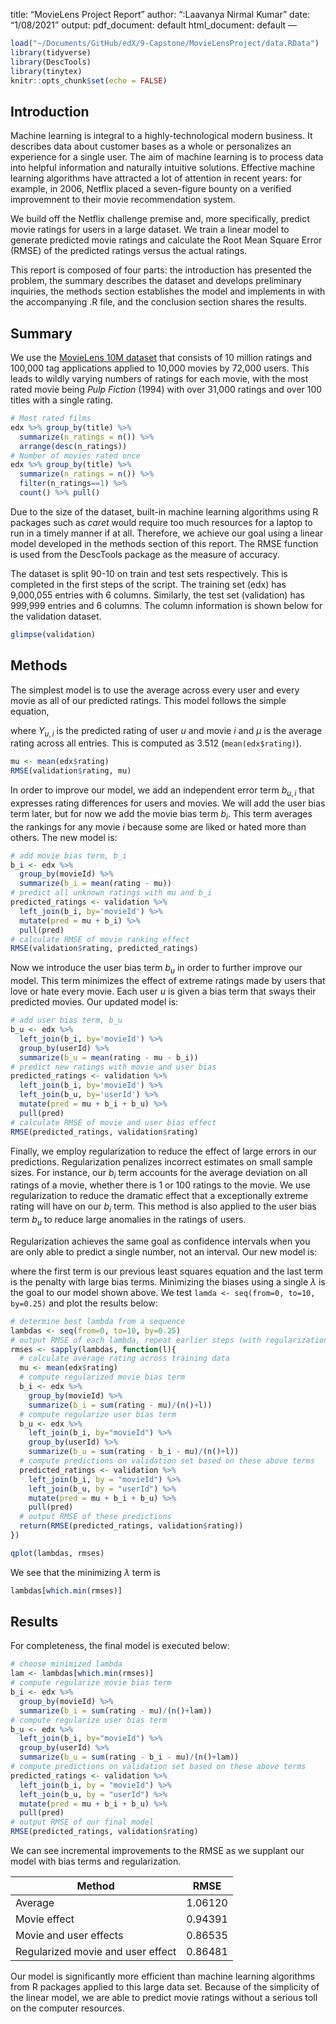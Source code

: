 title: "MovieLens Project Report"
author: ":Laavanya Nirmal Kumar"
date: "1/08/2021"
output:
  pdf_document: default
  html_document: default
---

```r
load("~/Documents/GitHub/edX/9-Capstone/MovieLensProject/data.RData")
library(tidyverse)
library(DescTools)
library(tinytex)
knitr::opts_chunk$set(echo = FALSE)
```



## Introduction
Machine learning is integral to a highly-technological modern business. It describes data about customer bases as a whole or personalizes an experience for a single user. The aim of machine learning is to process data into helpful information and naturally intuitive solutions. Effective machine learning algorithms have attracted a lot of attention in recent years: for example, in 2006, Netflix placed a seven-figure bounty on a verified improvemnent to their movie recommendation system.

We build off the Netflix challenge premise and, more specifically, predict movie ratings for users in a large dataset. We train a linear model to generate predicted movie ratings and calculate the Root Mean Square Error (RMSE) of the predicted ratings versus the actual ratings.

This report is composed of four parts: the introduction has presented the problem, the summary describes the dataset and develops preliminary inquiries, the methods section establishes the model and implements in with the accompanying .R file, and the conclusion section shares the results.



## Summary
We use the [MovieLens 10M dataset](https://grouplens.org/datasets/movielens/10m/) that consists of 10 million ratings and 100,000 tag applications applied to 10,000 movies by 72,000 users. This leads to wildly varying numbers of ratings for each movie, with the most rated movie being *Pulp Fiction* (1994) with over 31,000 ratings and over 100 titles with a single rating.

```r
# Most rated films
edx %>% group_by(title) %>%
  summarize(n_ratings = n()) %>%
  arrange(desc(n_ratings))
# Number of movies rated once
edx %>% group_by(title) %>%
  summarize(n_ratings = n()) %>%
  filter(n_ratings==1) %>%
  count() %>% pull()
```

Due to the size of the dataset, built-in machine learning algorithms using R packages such as *caret* would require too much resources for a laptop to run in a timely manner if at all. Therefore, we achieve our goal using a linear model developed in the methods section of this report. The RMSE function is used from the DescTools package as the measure of accuracy.

The dataset is split 90-10 on train and test sets respectively. This is completed in the first steps of the script. The training set (edx) has 9,000,055 entries with 6 columns. Similarly, the test set (validation) has 999,999 entries and 6 columns. The column information is shown below for the validation dataset.

```r
glimpse(validation)
```



## Methods
The simplest model is to use the average across every user and every movie as all of our predicted ratings. This model follows the simple equation, 

\begin{equation}
  Y_{u,i} = \mu,
\end{equation}

where $Y_{u,i}$ is the predicted rating of user $u$ and movie $i$ and $\mu$ is the average rating across all entries. This is computed as 3.512 (`mean(edx$rating)`). 

```r
mu <- mean(edx$rating)
RMSE(validation$rating, mu)
```

In order to improve our model, we add an independent error term $b_{u,i}$ that expresses rating differences for users and movies. We will add the user bias term later, but for now we add the movie bias term $b_i$. This term averages the rankings for any movie $i$ because some are liked or hated more than others. The new model is:

\begin{equation}
  Y_{u,i} = \mu + b_{i}.
\end{equation}

```r
# add movie bias term, b_i
b_i <- edx %>%
  group_by(movieId) %>%
  summarize(b_i = mean(rating - mu))
# predict all unknown ratings with mu and b_i
predicted_ratings <- validation %>% 
  left_join(b_i, by='movieId') %>%
  mutate(pred = mu + b_i) %>%
  pull(pred)
# calculate RMSE of movie ranking effect
RMSE(validation$rating, predicted_ratings)
```

Now we introduce the user bias term $b_u$ in order to further improve our model. This term minimizes the effect of extreme ratings made by users that love or hate every movie. Each user $u$ is given a bias term that sways their predicted movies. Our updated model is:

\begin{equation}
  Y_{u,i} = \mu + b_{i} + b_{u}.
\end{equation}

```r
# add user bias term, b_u
b_u <- edx %>% 
  left_join(b_i, by='movieId') %>%
  group_by(userId) %>%
  summarize(b_u = mean(rating - mu - b_i))
# predict new ratings with movie and user bias
predicted_ratings <- validation %>% 
  left_join(b_i, by='movieId') %>%
  left_join(b_u, by='userId') %>%
  mutate(pred = mu + b_i + b_u) %>%
  pull(pred)
# calculate RMSE of movie and user bias effect
RMSE(predicted_ratings, validation$rating)
```

Finally, we employ regularization to reduce the effect of large errors in our predictions. Regularization penalizes incorrect estimates on small sample sizes. For instance, our $b_i$ term accounts for the average deviation on all ratings of a movie, whether there is 1 or 100 ratings to the movie. We use regularization to reduce the dramatic effect that a exceptionally extreme rating will have on our $b_i$ term. This method is also applied to the user bias term $b_u$ to reduce large anomalies in the ratings of users.

Regularization achieves the same goal as confidence intervals when you are only able to predict a single number, not an interval. Our new model is:

\begin{equation}
  \frac{1}{N} \sum_{u,i}(Y_{u,i} - \mu - b_i - b_u)^2 + \lambda (\sum_{i} b_i^2 + \sum_u b_u^2),
\end{equation}

where the first term is our previous least squares equation and the last term is the penalty with large bias terms. Minimizing the biases using a single $\lambda$ is the goal to our model shown above. We test `lamda <- seq(from=0, to=10, by=0.25)` and plot the results below:

```r
# determine best lambda from a sequence
lambdas <- seq(from=0, to=10, by=0.25)
# output RMSE of each lambda, repeat earlier steps (with regularization)
rmses <- sapply(lambdas, function(l){
  # calculate average rating across training data
  mu <- mean(edx$rating)
  # compute regularized movie bias term
  b_i <- edx %>% 
    group_by(movieId) %>%
    summarize(b_i = sum(rating - mu)/(n()+l))
  # compute regularize user bias term
  b_u <- edx %>% 
    left_join(b_i, by="movieId") %>%
    group_by(userId) %>%
    summarize(b_u = sum(rating - b_i - mu)/(n()+l))
  # compute predictions on validation set based on these above terms
  predicted_ratings <- validation %>% 
    left_join(b_i, by = "movieId") %>%
    left_join(b_u, by = "userId") %>%
    mutate(pred = mu + b_i + b_u) %>%
    pull(pred)
  # output RMSE of these predictions
  return(RMSE(predicted_ratings, validation$rating))
})
```

```r
qplot(lambdas, rmses)
```

We see that the minimizing $\lambda$ term is

```r
lambdas[which.min(rmses)]
```


## Results

For completeness, the final model is executed below:

```r
# choose minimized lambda
lam <- lambdas[which.min(rmses)]
# compute regularize movie bias term
b_i <- edx %>% 
  group_by(movieId) %>%
  summarize(b_i = sum(rating - mu)/(n()+lam))
# compute regularize user bias term
b_u <- edx %>% 
  left_join(b_i, by="movieId") %>%
  group_by(userId) %>%
  summarize(b_u = sum(rating - b_i - mu)/(n()+lam))
# compute predictions on validation set based on these above terms
predicted_ratings <- validation %>% 
  left_join(b_i, by = "movieId") %>%
  left_join(b_u, by = "userId") %>%
  mutate(pred = mu + b_i + b_u) %>%
  pull(pred)
# output RMSE of our final model
RMSE(predicted_ratings, validation$rating)
```

We can see incremental improvements to the RMSE as we supplant our model with bias terms and regularization.

| Method                             | RMSE     |
|------------------------------------|----------|
| Average                            | 1.06120  |
| Movie effect                       | 0.94391  |
| Movie and user effects             | 0.86535  |
| Regularized movie and user effect  | 0.86481  |

Our model is significantly more efficient than machine learning algorithms from R packages applied to this large data set. Because of the simplicity of the linear model, we are able to predict movie ratings without a serious toll on the computer resources.

